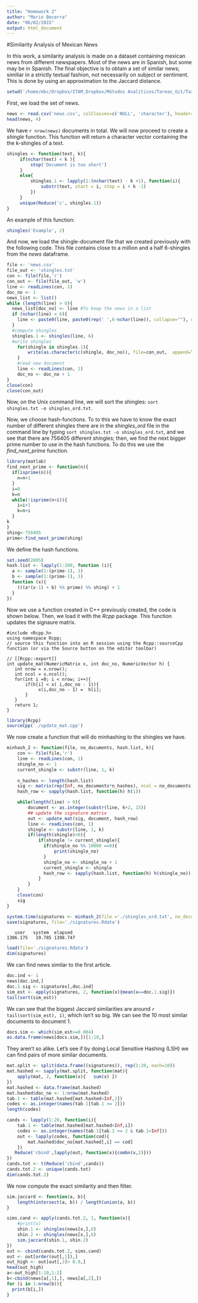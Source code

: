 ```yaml
---
title: "Homework 2"
author: "Mario Becerra"
date: "06/02/2015"
output: html_document
---
```

#Similarity Analysis of Mexican News

In this work, a similarity analysis is made on a dataset containing mexican news from different newspapers. Most of the news are in Spanish, but some may be in Spanish. The final objective is to obtain a set of similar news; similiar in a strictly textual fashion, not necessarily on subject or sentiment. This is done by using an approximation to the Jaccard distance.

```r
setwd('/home/mbc/Dropbox/ITAM_Dropbox/Métodos Analíticos/Tareas_Git/Tarea_02')
```

First, we load the set of news.

```r
news <- read.csv('news.csv', colClasses=c('NULL', 'character'), header=F, col.names=c('NULL', 'Cont'), quote="\"")
head(news, 4)
```

We have `r nrow(news)` documents in total. We will now proceed to create a *shingle* function. This function will return a character vector containing the the k-shingles of a text.

```r
shingles <- function(text, k){
     if(nchar(text) < k ){
         stop('Document is too short')
     } 
     else{
         shingles.1 <- lapply(1:(nchar(text) - k +1), function(i){
             substr(text, start = i, stop = i + k -1)
         })
     }
     unique(Reduce('c', shingles.1))
}
```

An example of this function:

```r
shingles('Example', 2)
```


And now, we load the shingle-document file that we created previously with the following code. This file contains close to a million and a half $6$-shingles from the *news* dataframe.

```r
file <- 'news.csv'
file_out <- 'shingles.txt'
con <- file(file,'r')
con_out <- file(file_out, 'w')
line <- readLines(con, 1)
doc_no <- 1
news_list <- list()
while (length(line) > 0){
  news_list[doc_no] <- line #To keep the news in a list
  if (nchar(line) < 6){
    line <- paste0(line, paste0(rep(' ',6-nchar(line)), collapse=""), collapse="")
  }
  #compute shingles
  shingles.1 <- shingles(line, 6)
  #write shingles
    for(shingle in shingles.1){
        write(as.character(c(shingle, doc_no)), file=con_out,  append=T, ncolumns = 2, sep=" ")
    }  
    #read new document
    line <- readLines(con, 1)
    doc_no <- doc_no + 1
}
close(con)
close(con_out)
```

Now, on the Unix command line, we will sort the shingles: `sort shingles.txt -o shingles_ord.txt`.

Now, we choose hash-functions. To to this we have to know the exact number of different shingles there are in the *shingles_ord* file in the command line by typing `sort shingles.txt -o shingles_ord.txt `, and we see that there are $756405$ different shingles; then, we find the next bigger prime number to use in the hash functions. To do this we use the *find_next_prime* function.

```r
library(matlab)
find_next_prime <- function(n){
  if(isprime(n)){
    n=n+1
  }
  i=0
  k=n
  while(!isprime(n+i)){
    i=i+1
    k=n+i
  }
k
}
shing<-756405
prime<-find_next_prime(shing)
```

We define the hash functions.

```r
set.seed(2805)
hash.list <- lapply(1:200, function (i){
  a <- sample(1:(prime-1), 1)
  b <- sample(1:(prime-1), 1)
  function (x){
    (((a*(x-1) + b) %% prime) %% shing) + 1
  }
})
```

Now we use a function created in C++ previously created, the code is shown below. Then, we load it with the *Rcpp* package. This function updates the signaure matrix. 

```
#include <Rcpp.h>
using namespace Rcpp;
// source this function into an R session using the Rcpp::sourceCpp function (or via the Source button on the editor toolbar)

// [[Rcpp::export]]
int update_mat(NumericMatrix x, int doc_no, NumericVector h) {
   int nrow = x.nrow();
   int ncol = x.ncol();
   for(int i =0; i < nrow; i++){
       if(h[i] < x( i,doc_no - 1)){
            x(i,doc_no - 1) =  h[i];
       }
   }
   return 1;
}
```

```r
library(Rcpp)
sourceCpp('./update_mat.cpp')
```

We now create a function that will do minhashing to the shingles we have.

```r
minhash_2 <- function(file, no_documents, hash.list, k){
    con <- file(file,'r')
    line <- readLines(con, 1)
    shingle_no <- 1
    current_shingle <- substr(line, 1, k)
    
    n_hashes <- length(hash.list)
    sig <- matrix(rep(Inf, no_documents*n_hashes), ncol = no_documents)
    hash_row <- sapply(hash.list, function(h) h(1))

    while(length(line) > 0){
        document <- as.integer(substr(line, k+2, 15))
        ## update the signature matrix
        out <- update_mat(sig, document, hash_row)  
        line <- readLines(con, 1)
        shingle <- substr(line, 1, k) 
        if(length(shingle)>0){
            if(shingle != current_shingle){
              if(shingle_no %% 10000 ==0){
                  print(shingle_no)
              }
              shingle_no <- shingle_no + 1
              current_shingle <- shingle
              hash_row <- sapply(hash.list, function(h) h(shingle_no))
            }
        }
    }
    close(con)
    sig
}
```

```r
system.time(signatures <- minhash_2(file ='./shingles_ord.txt', no_documents=nrow(news)+2, hash.list=hash.list, k=6))
save(signatures, file='./signatures.Rdata')
```

```
   user   system  elapsed 
1306.175   19.785 1398.747 
```

```r
load(file='./signatures.Rdata')
dim(signatures)
```

We can find news similar to the first article.

```r
doc.ind <- 1
news[doc.ind,]
doc.1.sig <- signatures[,doc.ind]
sim_est <- apply(signatures, 2, function(x){mean(x==doc.1.sig)})
tail(sort(sim_est))
```

We can see that the biggest Jaccard similarities are around `r tail(sort(sim_est), 1)`, which isn't so big. We can see the 10 most similar documents to document 1.

```r
docs.sim <- which(sim_est>=0.004)
as.data.frame(news[docs.sim,])[1:10,]
```

They aren't so alike. Let's see if by doing Local Sensitive Hashing (LSH) we can find pairs of more similar documents.

```r
mat.split <- split(data.frame((signatures)), rep(1:20, each=10))
mat.hashed <- sapply(mat.split, function(mat){
    apply(mat, 2, function(x){   sum(x) })
})
mat.hashed <- data.frame(mat.hashed)
mat.hashed$doc_no <- 1:nrow(mat.hashed)
tab.1 <- table(mat.hashed[mat.hashed<Inf,1])
codes <- as.integer(names(tab.1[tab.1 >= 2]))
length(codes)
```

```r
cands <- lapply(1:20, function(i){
    tab.1 <- table(mat.hashed[mat.hashed<Inf,i])
    codes <- as.integer(names(tab.1[tab.1 >= 2 & tab.1<Inf]))
    out <- lapply(codes, function(cod){ 
        mat.hashed$doc_no[mat.hashed[,i] == cod]
    })
   Reduce('cbind',lapply(out, function(x){combn(x,2)}))
})
cands.tot <- t(Reduce('cbind',cands))
cands.tot.2 <- unique(cands.tot)
dim(cands.tot.2)
```

We now compute the exact similarity and then filter.

```r
sim.jaccard <- function(a, b){
    length(intersect(a, b)) / length(union(a, b))
}

sims.cand <- apply(cands.tot.2, 1, function(x){
    #print(x)
    shin.1 <- shingles(news[x,],6)
    shin.2 <- shingles(news[x,],6)
    sim.jaccard(shin.1, shin.2)
})
out <- cbind(cands.tot.2, sims.cand)
out <- out[order(out[,1]),]
out_high <- out[out[,3]> 0.9,]
head(out_high)
a<-out_high[1:10,1:2]
b<-cbind(news[a[,1],], news[a[,2],])
for (i in 1:nrow(b)){
  print(b[i,])
}
```




